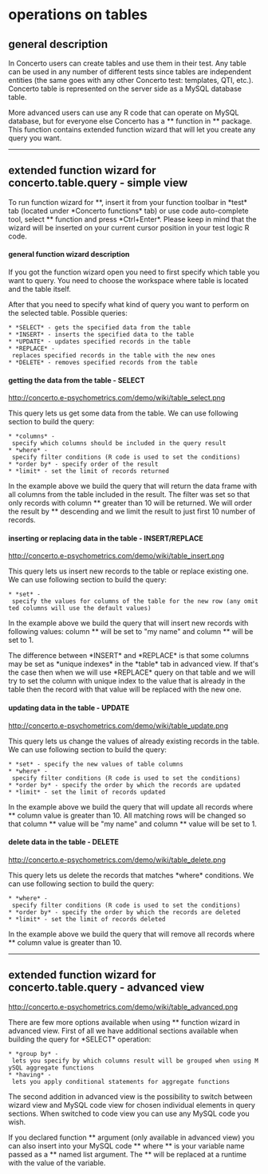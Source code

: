 =operations on tables=

==general description==

In Concerto users can create tables and use them in their test. Any table can be used in any number of different tests since tables are independent entities (the same goes with any other Concerto test: templates, QTI, etc.). Concerto table is represented on the server side as a MySQL database table. 

More advanced users can use any R code that can operate on MySQL database, but for everyone else Concerto has a *{{{concerto.table.query}}}* function in *{{{concerto}}}* package. This function contains extended function wizard that will let you create any query you want.

----

==extended function wizard for concerto.table.query - simple view==

To run function wizard for *{{{concerto.table.query}}}*, insert it from your function toolbar in *test* tab (located under *Concerto functions* tab) or use code auto-complete tool, select *{{{concerto.table.query}}}* function and press *Ctrl+Enter*. Please keep in mind that the wizard will be inserted on your current cursor position in your test logic R code.

====general function wizard description====

If you got the function wizard open you need to first specify which table you want to query. You need to choose the workspace where table is located and the table itself.

After that you need to specify what kind of query you want to perform on the selected table. Possible queries:

 * *SELECT* - gets the specified data from the table
 * *INSERT* - inserts the specified data to the table
 * *UPDATE* - updates specified records in the table
 * *REPLACE* - replaces specified records in the table with the new ones
 * *DELETE* - removes specified records from the table

====getting the data from the table - SELECT====

http://concerto.e-psychometrics.com/demo/wiki/table_select.png

This query lets us get some data from the table. We can use following section to build the query:

 * *columns* - specify which columns should be included in the query result
 * *where* - specify filter conditions (R code is used to set the conditions)
 * *order by* - specify order of the result
 * *limit* - set the limit of records returned

In the example above we build the query that will return the data frame with all columns from the table included in the result. The filter was set so that only records with column *{{{id}}}* greater than 10 will be returned. We will order the result by *{{{id}}}* descending and we limit the result to just first 10 number of records.

====inserting or replacing data in the table - INSERT/REPLACE====

http://concerto.e-psychometrics.com/demo/wiki/table_insert.png

This query lets us insert new records to the table or replace existing one. We can use following section to build the query:

 * *set* - specify the values for columns of the table for the new row (any omitted columns will use the default values)

In the example above we build the query that will insert new records with following values: column *{{{name}}}* will be set to "my name" and column *{{{count}}}* will be set to 1.

The difference between *INSERT* and *REPLACE* is that some columns may be set as *unique indexes* in the *table* tab in advanced view. If that's the case then when we will use *REPLACE* query on that table and we will try to set the column with unique index to the value that is already in the table then the record with that value will be replaced with the new one.

====updating data in the table - UPDATE====

http://concerto.e-psychometrics.com/demo/wiki/table_update.png

This query lets us change the values of already existing records in the table. We can use following section to build the query:

 * *set* - specify the new values of table columns
 * *where* - specify filter conditions (R code is used to set the conditions)
 * *order by* - specify the order by which the records are updated
 * *limit* - set the limit of records updated 

In the example above we build the query that will update all records where *{{{id}}}* column value is greater than 10. All matching rows will be changed so that column *{{{name}}}* value will be "my name" and column *{{{count}}}* value will be set to 1.

====delete data in the table - DELETE====

http://concerto.e-psychometrics.com/demo/wiki/table_delete.png

This query lets us delete the records that matches *where* conditions. We can use following section to build the query:

 * *where* - specify filter conditions (R code is used to set the conditions)
 * *order by* - specify the order by which the records are deleted
 * *limit* - set the limit of records deleted

In the example above we build the query that will remove all records where *{{{id}}}* column value is greater than 10.

----

==extended function wizard for concerto.table.query - advanced view==

http://concerto.e-psychometrics.com/demo/wiki/table_advanced.png

There are few more options available when using *{{{concerto.table.query}}}* function wizard in advanced view. First of all we have additional sections available when building the query for *SELECT* operation:

 * *group by* - lets you specify by which columns result will be grouped when using MySQL aggregate functions
 * *having* - lets you apply conditional statements for aggregate functions

The second addition in advanced view is the possibility to switch between wizard view and MySQL code view for chosen individual elements in query sections. When switched to code view you can use any MySQL code you wish.

If you declared function *{{{parameters}}}* argument (only available in advanced view) you can also insert into your MySQL code *{{{ {{var1}} }}}* where *{{{var1}}}* is your variable name passed as a *{{{parameters}}}* named list argument. The *{{{var1}}}* will be replaced at a runtime with the value of the variable.